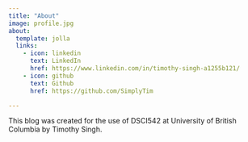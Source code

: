 ```yaml
---
title: "About"
image: profile.jpg
about:
  template: jolla
  links:
    - icon: linkedin
      text: LinkedIn
      href: https://www.linkedin.com/in/timothy-singh-a1255b121/
    - icon: github
      text: Github
      href: https://github.com/SimplyTim

---
```


This blog was created for the use of DSCI542 at University of British Columbia by Timothy Singh.
